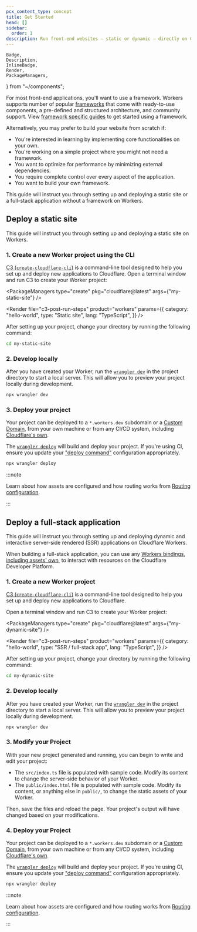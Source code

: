 ```yaml
---
pcx_content_type: concept
title: Get Started
head: []
sidebar:
  order: 1
description: Run front-end websites — static or dynamic — directly on Cloudflare's global network.
---
```


	Badge,
	Description,
	InlineBadge,
	Render,
	PackageManagers,
} from "~/components";

For most front-end applications, you'll want to use a framework. Workers supports number of popular [frameworks](/workers/framework-guides/) that come with ready-to-use components, a pre-defined and structured architecture, and community support. View [framework specific guides](/workers/framework-guides/) to get started using a framework.

Alternatively, you may prefer to build your website from scratch if:

- You're interested in learning by implementing core functionalities on your own.
- You're working on a simple project where you might not need a framework.
- You want to optimize for performance by minimizing external dependencies.
- You require complete control over every aspect of the application.
- You want to build your own framework.

This guide will instruct you through setting up and deploying a static site or a full-stack application without a framework on Workers.

## Deploy a static site

This guide will instruct you through setting up and deploying a static site on Workers.

### 1. Create a new Worker project using the CLI

[C3 (`create-cloudflare-cli`)](https://github.com/cloudflare/workers-sdk/tree/main/packages/create-cloudflare) is a command-line tool designed to help you set up and deploy new applications to Cloudflare. Open a terminal window and run C3 to create your Worker project:

<PackageManagers
	type="create"
	pkg="cloudflare@latest"
	args={"my-static-site"}
/>

<Render
	file="c3-post-run-steps"
	product="workers"
	params={{
		category: "hello-world",
		type: "Static site",
		lang: "TypeScript",
	}}
/>

After setting up your project, change your directory by running the following command:

```sh
cd my-static-site
```

### 2. Develop locally

After you have created your Worker, run the [`wrangler dev`](/workers/wrangler/commands/#dev) in the project directory to start a local server. This will allow you to preview your project locally during development.

```sh
npx wrangler dev
```

### 3. Deploy your project

Your project can be deployed to a `*.workers.dev` subdomain or a [Custom Domain](/workers/configuration/routing/custom-domains/), from your own machine or from any CI/CD system, including [Cloudflare's own](/workers/ci-cd/builds/).

The [`wrangler deploy`](/workers/wrangler/commands/#deploy) will build and deploy your project. If you're using CI, ensure you update your ["deploy command"](/workers/ci-cd/builds/configuration/#build-settings) configuration appropriately.

```sh
npx wrangler deploy
```

:::note

Learn about how assets are configured and how routing works from [Routing configuration](/workers/static-assets/routing/).

:::

## Deploy a full-stack application

This guide will instruct you through setting up and deploying dynamic and interactive server-side rendered (SSR) applications on Cloudflare Workers.

When building a full-stack application, you can use any [Workers bindings](/workers/runtime-apis/bindings/), [including assets' own](/workers/static-assets/binding/), to interact with resources on the Cloudflare Developer Platform.

### 1. Create a new Worker project

[C3 (`create-cloudflare-cli`)](https://github.com/cloudflare/workers-sdk/tree/main/packages/create-cloudflare) is a command-line tool designed to help you set up and deploy new applications to Cloudflare.

Open a terminal window and run C3 to create your Worker project:

<PackageManagers
	type="create"
	pkg="cloudflare@latest"
	args={"my-dynamic-site"}
/>

<Render
	file="c3-post-run-steps"
	product="workers"
	params={{
		category: "hello-world",
		type: "SSR / full-stack app",
		lang: "TypeScript",
	}}
/>

After setting up your project, change your directory by running the following command:

```sh
cd my-dynamic-site
```

### 2. Develop locally

After you have created your Worker, run the [`wrangler dev`](/workers/wrangler/commands/#dev) in the project directory to start a local server. This will allow you to preview your project locally during development.

```sh
npx wrangler dev
```

### 3. Modify your Project

With your new project generated and running, you can begin to write and edit your project:

- The `src/index.ts` file is populated with sample code. Modify its content to change the server-side behavior of your Worker.
- The `public/index.html` file is populated with sample code. Modify its content, or anything else in `public/`, to change the static assets of your Worker.

Then, save the files and reload the page. Your project's output will have changed based on your modifications.

### 4. Deploy your Project

Your project can be deployed to a `*.workers.dev` subdomain or a [Custom Domain](/workers/configuration/routing/custom-domains/), from your own machine or from any CI/CD system, including [Cloudflare's own](/workers/ci-cd/builds/).

The [`wrangler deploy`](/workers/wrangler/commands/#deploy) will build and deploy your project. If you're using CI, ensure you update your ["deploy command"](/workers/ci-cd/builds/configuration/#build-settings) configuration appropriately.

```sh
npx wrangler deploy
```

:::note

Learn about how assets are configured and how routing works from [Routing configuration](/workers/static-assets/routing/).

:::
